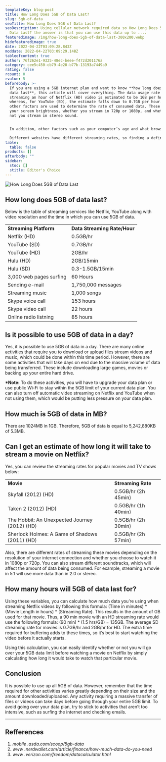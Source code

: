 ```yaml
---
templateKey: blog-post
title: How Long Does 5GB of Data Last?
slug: 5gb-of-data
seoTitle: How Long Does 5GB of Data Last?
seoDescription: Using cellular network required data so How Long Does 5GB of
  Data Last? the answer is that you can use this data up to ....
featuredimage: /img/how-long-does-5gb-of-data-last-300x200.webp
hidefeaturedimage: true
date: 2022-04-22T03:09:28.843Z
moddate: 2022-04-22T03:09:29.148Z
tableofcontent: true
author: 76f262e1-9325-48ec-beee-f472d201176a
category: cee5c450-cb79-4e20-b77b-13193a7449a9
rating: false
rcount: 0
rvalue: 5
beforebody: >-
  If you are using a 5GB internet plan and want to know **how long does 5GB of
  data last**, this article will cover everything. The data usage rate for
  streaming an hour of Netflix (HD) video is estimated to be 1GB per hour,
  whereas, for YouTube (SD), the estimate falls down to 0.7GB per hour. However,
  other factors are used to determine the rate of consumed data. These include
  your screen brightness, whether you stream in 720p or 1080p, and whether or
  not you stream in stereo sound.


  In addition, other factors such as your computer’s age and what browser you’re using to stream the Netflix video add a number of variables that determine how much data you’re using.\

  Different websites have different streaming rates, so finding a definitive sum for all sites would be difficult.
table:
  table: false
products: []
afterbody: ""
sidebar:
  stoc: []
  stitle: Editor's Choice
---
```

![How Long Does 5GB of Data Last](/img/how-long-does-5gb-of-data-last-300x200.webp "How Long Does 5GB of Data Last")

## How long does 5GB of data last?

Below is the table of streaming services like Netflix, YouTube along with video resolution and the time in which you can use 5GB of data.

|                         |                              |
| ----------------------- | ---------------------------- |
| **Streaming Platform**  | **Data Streaming Rate/Hour** |
| Netflix (HD)            | 0.5GB/hr                     |
| YouTube (SD)            | 0.7GB/hr                     |
| YouTube (HD)            | 2GB/hr                       |
| Hulu (HD)               | 2GB/15min                    |
| Hulu (SD)               | 0.3-1.5GB/15min              |
| 3,000 web pages surfing | 60 Hours                     |
| Sending e-mail          | 1,750,000 messages           |
| Streaming music         | 1,000 songs                  |
| Skype voice call        | 153 hours                    |
| Skype video call        | 22 hours                     |
| Online radio listning   | 85 hours                     |

## Is it possible to use 5GB of data in a day?

Yes, it is possible to use 5GB of data in a day. There are many online activities that require you to download or upload files stream videos and music, which could be done within this time period. However, there are some activities that will take days on end due to the massive volume of data being transferred. These include downloading large games, movies or backing up your entire hard drive.

**\*Note:** To do these activities, you will have to upgrade your data plan or use public Wi-Fi to stay within the 5GB limit of your current data plan. You can also turn off automatic video streaming on Netflix and YouTube when not using them, which would be putting less pressure on your data plan.

## How much is 5GB of data in MB?

There are 1024MB in 1GB. Therefore, 5GB of data is equal to 5,242,880KB of 5.3MB.

## Can I get an estimate of how long it will take to stream a movie on Netflix?

Yes, you can review the streaming rates for popular movies and TV shows below:

|                                                |                     |
| ---------------------------------------------- | ------------------- |
| **Movie**                                      | **Streaming Rate**  |
| Skyfall (2012) (HD)                            | 0.5GB/hr (2h 45min) |
| Taken 2 (2012) (HD)                            | 0.5GB/hr (1h 40min) |
| The Hobbit: An Unexpected Journey (2012) (HD)  | 0.5GB/hr (2h 30min) |
| Sherlock Holmes: A Game of Shadows (2011) (HD) | 0.5GB/hr (2h 57min) |

Also, there are different rates of streaming these movies depending on the resolution of your internet connection and whether you choose to watch it in 1080p or 720p. You can also stream different soundtracks, which will affect the amount of data being consumed. For example, streaming a movie in 5.1 will use more data than in 2.0 or stereo.

## How many hours will 5GB of data last for?

Using these variables, you can calculate how much data you’re using when streaming Netflix videos by following this formula: (Time in minutes) \* (Movie Length in hours) \* (Streaming Rate). This results in the amount of GB used for that movie. Thus, a 90 min movie with an HD streaming rate would use the following formula: (90 min) * (1.5 hrs/GB) = 135GB. The average SD streaming rate for movies is 0.7GB/hr and 2GB/hr for HD. The extra time required for buffering adds to these times, so it’s best to start watching the video before it actually starts.

Using this calculation, you can easily identify whether or not you will go over your 5GB data limit before watching a movie on Netflix by simply calculating how long it would take to watch that particular movie.

## Conclusion

It is possible to use up all 5GB of data. However, remember that the time required for other activities varies greatly depending on their size and the amount downloaded/uploaded. Any activity requiring a massive transfer of files or videos can take days before going through your entire 5GB limit. To avoid going over your data plan, try to stick to activities that aren’t too intensive, such as surfing the internet and checking emails.

- - -

## Refferences

1. *mobile .asda.com/scoop/5gb-data*
2. *www .nerdwallet.com/article/finance/how-much-data-do-you-need*
3. *www .verizon.com/freedom/datacalculator.html*